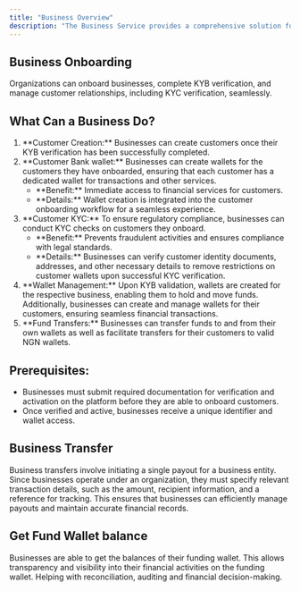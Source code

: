```yaml
---
title: "Business Overview"
description: "The Business Service provides a comprehensive solution for organizations to efficiently manage their businesses and customers. This service streamlines business onboarding, customer creation, wallet management, and ensures regulatory compliance through Know Your Business (KYB) and Know Your Customer (KYC) procedures."
---
```


## Business Onboarding

Organizations can onboard businesses, complete KYB verification, and manage customer relationships, including KYC verification, seamlessly.

## What Can a Business Do?

<ol>
	<li>
		**Customer Creation:** Businesses can create customers once their KYB
		verification has been successfully completed.
	</li>
	<li>
		**Customer Bank wallet:** Businesses can create wallets for the customers
		they have onboarded, ensuring that each customer has a dedicated wallet for
		transactions and other services.
		<ul>
			<li>
				**Benefit:** Immediate access to financial services for customers.
			</li>
			<li>
				**Details:** Wallet creation is integrated into the customer onboarding
				workflow for a seamless experience.
			</li>
		</ul>
	</li>
	<li>
		**Customer KYC:** To ensure regulatory compliance, businesses can conduct
		KYC checks on customers they onboard.
		<ul>
			<li>
				**Benefit:** Prevents fraudulent activities and ensures compliance with
				legal standards.
			</li>
			<li>
				**Details:** Businesses can verify customer identity documents, addresses, and other necessary details to remove restrictions on customer wallets upon successful KYC verification.
  		</li>
    	</ul>
    </li>
    <li>
    	**Wallet Management:** Upon KYB validation, wallets are created for the respective business, enabling them to hold and move funds. Additionally, businesses can create and manage wallets for their customers, ensuring seamless financial transactions.
    </li>
    <li>
    	**Fund Transfers:** Businesses can transfer funds to and from their own wallets as well as facilitate transfers for their customers to valid NGN wallets.
    </li>

</ol>

## Prerequisites:

<ul>
	<li>
		Businesses must submit required documentation for verification and
		activation on the platform before they are able to onboard customers.
	</li>
	<li>
		Once verified and active, businesses receive a unique identifier and wallet
		access.
	</li>
</ul>

## Business Transfer

Business transfers involve initiating a single payout for a business entity. Since businesses operate under an organization, they must specify relevant transaction details, such as the amount, recipient information, and a reference for tracking. This ensures that businesses can efficiently manage payouts and maintain accurate financial records.

## Get Fund Wallet balance
Businesses are able to get the balances of their funding wallet. This allows transparency and visibility into their financial activities on the funding wallet. Helping with reconciliation, auditing and financial decision-making.